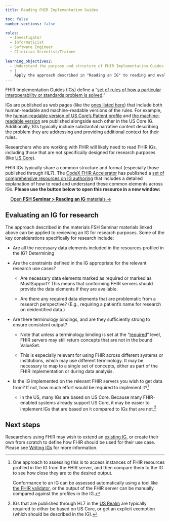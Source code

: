 ```yaml
---
title: Reading FHIR Implementation Guides

toc: false
number-sections: false

roles:
  - Investigator
  - Informaticist
  - Software Engineer
  - Clinician Scientist/Trainee
  
learning_objectives2:
  - Understand the purpose and structure of FHIR Implementation Guides (IGs).
  - |
    Apply the approach described in "Reading an IG" to reading and evaluating IGs for research purposes.
---
```


FHIR Implementation Guides (IGs) define a "[set of rules of how a particular interoperability or standards problem is solved](https://www.hl7.org/fhir/R5/implementationguide.html)."

IGs are published as web pages (like the [ones listed here](data-modeling-real-world-igs.qmd)) that include both human-readable and machine-readable versions of the rules. For example, the [human-readable version of US Core's Patient profile](http://hl7.org/fhir/us/core/structuredefinition-us-core-patient.html) and [the machine-readable version](http://hl7.org/fhir/us/core/StructureDefinition-us-core-patient.profile.json.html) are published alongside each other in the US Core IG. Additionally, IGs typically include substantial narrative content describing the problem they are addressing and providing additional context for their rules.

Researchers who are working with FHIR will likely need to read FHIR IGs, including those that are not specifically designed for research purposes (like [US Core](http://hl7.org/fhir/us/core/)).

FHIR IGs typically share a common structure and format (especially those published through HL7). The [CodeX FHIR Accelerator](https://codex.hl7.org) has published a [set of comprehensive resources on IG authoring](https://fshschool.org/courses/) that includes a detailed explanation of how to read and understand these common elements across IGs. **Please use the button below to open this resource in a new window:**

<a class="btn-success" style="margin-left: 1rem" href="https://fshschool.org/courses/fsh-seminar/01-reading-an-ig.html" target="_blank">Open <strong>FSH Seminar \> Reading an IG</strong> materials →</a>

## Evaluating an IG for research

The approach described in the materials FSH Seminar materials linked above can be applied to reviewing an IG for research purposes. Some of the key considerations specifically for research include:

-   Are all the necessary data elements included in the resources profiled in the IG? Determining

-   Are the constraints defined in the IG appropriate for the relevant research use cases?

    -   Are necessary data elements marked as required or marked as MustSupport? This means that conforming FHIR servers should provide the data elements if they are available.

    -   Are there any required data elements that are problematic from a research perspective? (E.g., requiring a patient's name for research on deidentified data.)

-   Are there terminology bindings, and are they sufficiently strong to ensure consistent output?

    -   Note that unless a terminology binding is set at the "[required](https://www.hl7.org/fhir/R5/terminologies.html#strength)" level, FHIR servers may still return concepts that are not in the bound ValueSet.

    -   This is especially relevant for using FHIR across different systems or institutions, which may use different terminology. It may be necessary to map to a single set of concepts, either as part of the FHIR implementation or during data analysis.

-   Is the IG implemented on the relevant FHIR servers you wish to get data from? If not, how much effort would be required to implement it?[^1]

    -   In the US, many IGs are based on US Core. Because many FHIR-enabled systems already support US Core, it may be easier to implement IGs that are based on it compared to IGs that are not.[^2]

[^1]: One approach to assessing this is to access instances of FHIR resources profiled in the IG from the FHIR server, and then compare them to the IG to see how close they are to the desired output.

    Conformance to an IG can be assessed automatically using a tool like [the FHIR validator](https://confluence.hl7.org/display/FHIR/Using+the+FHIR+Validator), or the output of the FHIR server can be manually compared against the profiles in the IG.

[^2]: IGs that are published through HL7 in the [US Realm](https://www.hl7.org/fhir/us/) are typically required to either be based on US Core, or get an explicit exemption (which should be described in the IG).

## Next steps

Researchers using FHIR may wish to extend an [existing IG](data-modeling-real-world-igs.qmd), or create their own from scratch to define how FHIR should be used for their use case. Please see [Writing IGs](data-modeling-writing-igs.qmd) for more information.
